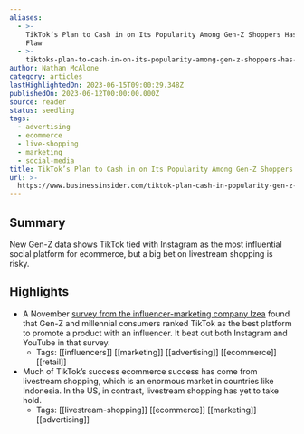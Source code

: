 ```yaml
---
aliases:
  - >-
    TikTok’s Plan to Cash in on Its Popularity Among Gen-Z Shoppers Has a Big
    Flaw
  - >-
    tiktoks-plan-to-cash-in-on-its-popularity-among-gen-z-shoppers-has-a-big-flaw
author: Nathan McAlone
category: articles
lastHighlightedOn: 2023-06-15T09:00:29.348Z
publishedOn: 2023-06-12T00:00:00.000Z
source: reader
status: seedling
tags:
  - advertising
  - ecommerce
  - live-shopping
  - marketing
  - social-media
title: TikTok’s Plan to Cash in on Its Popularity Among Gen-Z Shoppers Has a Big Flaw
url: >-
  https://www.businessinsider.com/tiktok-plan-cash-in-popularity-gen-z-shoppers-flaw-2023-6
---
```

## Summary

New Gen-Z data shows TikTok tied with Instagram as the most influential social platform for ecommerce, but a big bet on livestream shopping is risky.

## Highlights

- A November [survey from the influencer-marketing company Izea](https://www.businessinsider.com/data-tiktok-influencer-marketing-product-sales-popular-gen-z-millennials-2023-4) found that Gen-Z and millennial consumers ranked TikTok as the best platform to promote a product with an influencer. It beat out both Instagram and YouTube in that survey.
    - Tags: [[influencers]] [[marketing]] [[advertising]] [[ecommerce]] [[retail]]
- Much of TikTok’s success ecommerce success has come from livestream shopping, which is an enormous market in countries like Indonesia. In the US, in contrast, livestream shopping has yet to take hold.
    - Tags: [[livestream-shopping]] [[ecommerce]] [[marketing]] [[advertising]]
